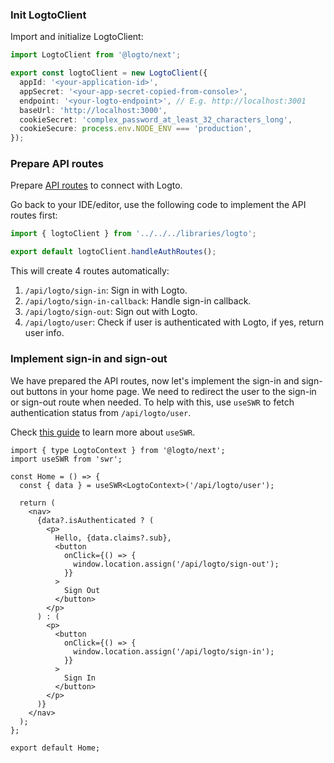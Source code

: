 
<AssumingUrl />

### Init LogtoClient

Import and initialize LogtoClient:

```ts title="libraries/logto.ts"
import LogtoClient from '@logto/next';

export const logtoClient = new LogtoClient({
  appId: '<your-application-id>',
  appSecret: '<your-app-secret-copied-from-console>',
  endpoint: '<your-logto-endpoint>', // E.g. http://localhost:3001
  baseUrl: 'http://localhost:3000',
  cookieSecret: 'complex_password_at_least_32_characters_long',
  cookieSecure: process.env.NODE_ENV === 'production',
});
```

### Prepare API routes

<SignInFlowSummary />

<WebConfigureRedirectUris redirectUri="http://localhost:3000/api/logto/sign-in-callback" />

Prepare [API routes](https://nextjs.org/docs/api-routes/introduction) to connect with Logto.

Go back to your IDE/editor, use the following code to implement the API routes first:

```ts title="pages/api/logto/[action].ts"
import { logtoClient } from '../../../libraries/logto';

export default logtoClient.handleAuthRoutes();
```

This will create 4 routes automatically:

1. `/api/logto/sign-in`: Sign in with Logto.
2. `/api/logto/sign-in-callback`: Handle sign-in callback.
3. `/api/logto/sign-out`: Sign out with Logto.
4. `/api/logto/user`: Check if user is authenticated with Logto, if yes, return user info.

### Implement sign-in and sign-out

We have prepared the API routes, now let's implement the sign-in and sign-out buttons in your home page. We need to redirect the user to the sign-in or sign-out route when needed. To help with this, use `useSWR` to fetch authentication status from `/api/logto/user`.

Check [this guide](https://swr.vercel.app/docs/getting-started) to learn more about `useSWR`.

```tsx title="/pages/index.tsx"
import { type LogtoContext } from '@logto/next';
import useSWR from 'swr';

const Home = () => {
  const { data } = useSWR<LogtoContext>('/api/logto/user');

  return (
    <nav>
      {data?.isAuthenticated ? (
        <p>
          Hello, {data.claims?.sub},
          <button
            onClick={() => {
              window.location.assign('/api/logto/sign-out');
            }}
          >
            Sign Out
          </button>
        </p>
      ) : (
        <p>
          <button
            onClick={() => {
              window.location.assign('/api/logto/sign-in');
            }}
          >
            Sign In
          </button>
        </p>
      )}
    </nav>
  );
};

export default Home;
```

<Checkpoint />
